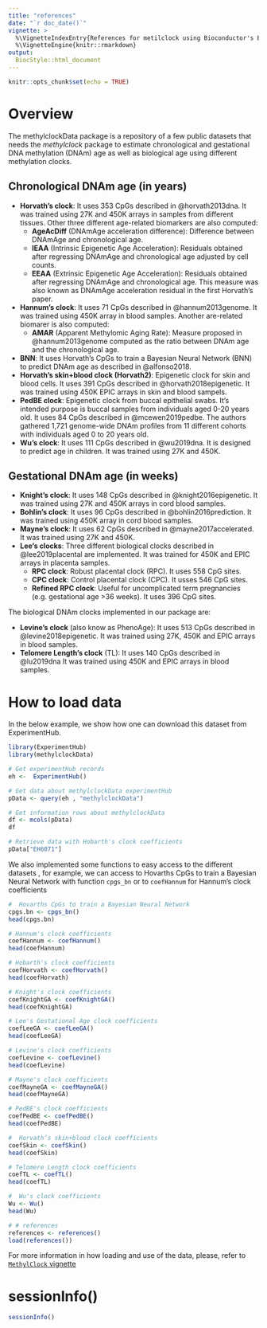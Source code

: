 ---
title: "references"
date: "`r doc_date()`"
vignette: >
  %\VignetteIndexEntry{References for metilclock using Bioconductor's ExperimentHub}
  %\VignetteEngine{knitr::rmarkdown}
output: 
  BiocStyle::html_document
---

```{r setup, include=FALSE}
knitr::opts_chunk$set(echo = TRUE)
```

# Overview

The methylclockData package is a repository of a few public datasets that
needs the *methylclock* package to estimate chronological and gestational DNA 
methylation (DNAm) age as well as biological age using different methylation clocks.


## Chronological DNAm age (in years)

- **Horvath's clock**: It uses 353 CpGs described in @horvath2013dna. It was trained using 27K and 450K arrays in samples from different tissues. Other three different age-related biomarkers are also computed:
     - **AgeAcDiff** (DNAmAge acceleration difference): Difference between DNAmAge and chronological age.
     - **IEAA** (Intrinsic Epigenetic Age Acceleration): Residuals obtained after regressing DNAmAge and chronological age adjusted by cell counts.  
     - **EEAA** (Extrinsic Epigenetic Age Acceleration): Residuals obtained after regressing DNAmAge and chronological age. This measure was also known as DNAmAge acceleration residual in the first Horvath's paper.
- **Hannum's clock**: It uses 71 CpGs described in @hannum2013genome. It was trained using 450K array in blood samples. Another are-related biomarer is also computed:
     - **AMAR** (Apparent Methylomic Aging Rate): Measure proposed in @hannum2013genome computed as the ratio between DNAm age and the chronological age.
- **BNN**: It uses Horvath's CpGs to train a Bayesian Neural Network (BNN) to predict DNAm age as described in @alfonso2018.
- **Horvath's skin+blood clock (Horvath2)**: Epigenetic clock for skin and blood cells. It uses 391 CpGs described in @horvath2018epigenetic. It was trained using 450K EPIC arrays in skin and blood sampels.
- **PedBE clock**: Epigenetic clock from buccal epithelial swabs. It's intended purpose is buccal samples from individuals aged 0-20 years old. It uses 84 CpGs described in @mcewen2019pedbe. The authors gathered 1,721 genome-wide DNAm profiles from 11 different cohorts with individuals aged 0 to 20 years old. 
- **Wu's clock**: It uses 111 CpGs described in @wu2019dna. It is designed to predict age in children. It was trained using 27K and 450K.

## Gestational DNAm age (in weeks)

- **Knight's clock**: It uses 148 CpGs described in @knight2016epigenetic. It was trained using 27K and 450K arrays in cord blood samples.
- **Bohlin's clock**: It uses 96 CpGs described in @bohlin2016prediction. It was trained using 450K array in cord blood samples.
- **Mayne's clock**: It uses 62 CpGs described in @mayne2017accelerated. It was trained using 27K and 450K.
- **Lee's clocks**: Three different biological clocks described in @lee2019placental are implemented. It was trained for 450K and EPIC arrays in placenta samples.
     - **RPC clock**: Robust placental clock (RPC). It uses 558 CpG sites.
     - **CPC clock**: Control placental clock (CPC). It usses 546 CpG sites.
     - **Refined RPC clock**: Useful for uncomplicated term pregnancies (e.g. gestational age >36 weeks). It uses 396 CpG sites.


The biological DNAm clocks implemented in our package are:

- **Levine's clock** (also know as PhenoAge): It uses 513 CpGs described in @levine2018epigenetic. It was trained using 27K, 450K and EPIC arrays in blood samples.
- **Telomere Length's clock** (TL): It uses 140 CpGs described in @lu2019dna It was trained using 450K and EPIC arrays in blood samples.


# How to load data

In the below example, we show how one can download this dataset from 
ExperimentHub.

```{r get_experimenthub, warning = FALSE, message=FALSE}
library(ExperimentHub)
library(methylclockData)

# Get experimentHub records
eh <-  ExperimentHub()

# Get data about methylclockData experimentHub
pData <- query(eh , "methylclockData")

# Get information rows about methylclockData
df <- mcols(pData)
df

# Retrieve data with Hobarth's clock coefficients
pData["EH6071"]


```

We also implemented some functions to easy access to the different datasets , for example, we can access to Hovarths CpGs to train a Bayesian Neural Network with function `cpgs_bn` or to `coefHannum` for Hannum's clock coefficients

```{r get_Clocks, warning = FALSE, message=FALSE}

#  Hovarths CpGs to train a Bayesian Neural Network
cpgs.bn <- cpgs_bn()
head(cpgs.bn)

# Hannum's clock coefficients
coefHannum <- coefHannum()
head(coefHannum)

# Hobarth's clock coefficients
coefHorvath <- coefHorvath()
head(coefHorvath)

# Knight's clock coefficients
coefKnightGA <- coefKnightGA()
head(coefKnightGA)

# Lee's Gestational Age clock coefficients
coefLeeGA <- coefLeeGA()
head(coefLeeGA)

# Levine's clock coefficients
coefLevine <- coefLevine()
head(coefLevine)

# Mayne's clock coefficients
coefMayneGA <- coefMayneGA()
head(coefMayneGA)

# PedBE's clock coefficients
coefPedBE <- coefPedBE()
head(coefPedBE)

#  Horvath’s skin+blood clock coefficients
coefSkin <- coefSkin()
head(coefSkin)

# Telomere Length clock coefficients
coefTL <- coefTL()
head(coefTL)

#  Wu's clock coefficients
Wu <- Wu()
head(Wu)

# # references
references <- references()
load(references())

```


For more information in how loading and use of the data, please, refer to [`MethylClock` vignette](https://github.com/isglobal-brge/methylclock) 


# sessionInfo()

```{r sessionInfo}
sessionInfo()
```
